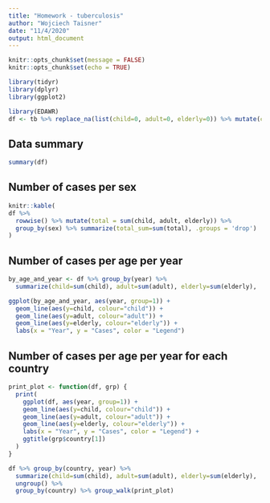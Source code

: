 ```yaml
---
title: "Homework - tuberculosis"
author: "Wojciech Taisner"
date: "11/4/2020"
output: html_document
---
```


```r
knitr::opts_chunk$set(message = FALSE)
knitr::opts_chunk$set(echo = TRUE)
```

```r
library(tidyr)
library(dplyr)
library(ggplot2)
```

```r
library(EDAWR)
df <- tb %>% replace_na(list(child=0, adult=0, elderly=0)) %>% mutate(country=factor(country), sex=factor(sex), year=factor(year))
```

## Data summary
```r
summary(df)
```

## Number of cases per sex
```r
knitr::kable(
df %>% 
  rowwise() %>% mutate(total = sum(child, adult, elderly)) %>%
  group_by(sex) %>% summarize(total_sum=sum(total), .groups = 'drop')
)

```

## Number of cases per age per year
```r
by_age_and_year <- df %>% group_by(year) %>%
  summarize(child=sum(child), adult=sum(adult), elderly=sum(elderly), .groups = 'drop')
```

```r
ggplot(by_age_and_year, aes(year, group=1)) + 
  geom_line(aes(y=child, colour="child")) + 
  geom_line(aes(y=adult, colour="adult")) +
  geom_line(aes(y=elderly, colour="elderly")) + 
  labs(x = "Year", y = "Cases", color = "Legend")
```


## Number of cases per age per year for each country

```r

print_plot <- function(df, grp) {
  print(
    ggplot(df, aes(year, group=1)) + 
    geom_line(aes(y=child, colour="child")) + 
    geom_line(aes(y=adult, colour="adult")) +
    geom_line(aes(y=elderly, colour="elderly")) + 
    labs(x = "Year", y = "Cases", color = "Legend") +
    ggtitle(grp$country[1])
  )
}

df %>% group_by(country, year) %>%
  summarize(child=sum(child), adult=sum(adult), elderly=sum(elderly), .groups = 'drop') %>%
  ungroup() %>%
  group_by(country) %>% group_walk(print_plot)

```


